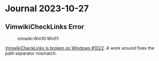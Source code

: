 = Journal 2023-10-27 =

== VimwikiCheckLinks Error ==
:vimwiki:Win10:Win11:

{{{vim
:VimwikiCheckLinks
}}}
{{{text
Error detected while processing function vimwiki#base#check_links:
line   91:
E716: Key not present in Dictionary: "C:\Users\jdfen\OneDrive\Documents\vimwiki_home/index.wiki"
}}}

[[https://github.com/vimwiki/vimwiki/issues/1022|VimwikiCheckLinks is broken on Windows #1022]].
A work around fixes the path separator mismatch.

{{{dep3patch
M autoload/vimwiki/base.vim
@@ -1055,8 +1055,8 @@ function! vimwiki#base#check_links(range, line1, line2) abort

   " Mark: every index file as reachable
   for idx in wiki_list
-    let index_file = vimwiki#vars#get_wikilocal('path', idx) .
-          \ vimwiki#vars#get_wikilocal('index', idx) . vimwiki#vars#get_wikilocal('ext', idx)
+    let index_file = expand(vimwiki#vars#get_wikilocal('path', idx) .
+          \ vimwiki#vars#get_wikilocal('index', idx) . vimwiki#vars#get_wikilocal('ext', idx))
     if filereadable(index_file)
       let reachable_wikifiles[index_file] = 1
     endif
}}}
